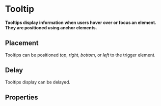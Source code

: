 # Tooltip

**Tooltips display information when users hover over or focus an element. They are positioned using anchor elements.**

<DemoBlock demo="demo" />

## Placement

Tooltips can be positioned _top_, _right_, _bottom_, or _left_ to the trigger element.

<DemoBlock demo="postions" />

## Delay

Tooltips display can be delayed.

<DemoBlock demo="delay" />

## Properties

<PropTable component="Tooltip" />
